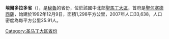 {{Unreferenced|time=2016-08-19T12:17:41+00:00}}
'''埃爾多拉多省'''（{{lang-es|Provincia de El Dorado}}），是[[秘魯|秘魯]]的省份，位於該國中北部[[聖馬丁大區|聖馬丁大區]]，首府是[[聖何塞德西薩|聖何塞德西薩]]，始建於1992年12月9日，面積1,298平方公里，2007年人口33,638，人口密度為每平方公里25.91人。

{{coord|6.616590|S|76.692400|W|type:adm2nd_source:itwiki|display=title}}

{{秘魯省份|state=collapsed}}
{{秘鲁行政区划小作品}}
[[Category:圣马丁大区省份|Category:圣马丁大区省份]]